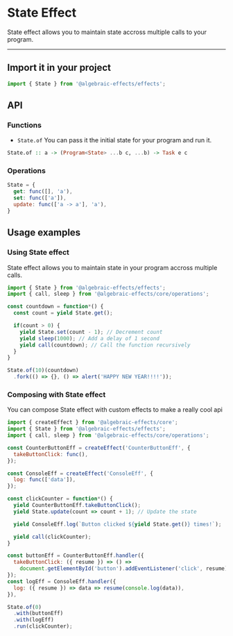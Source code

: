 
# State Effect
State effect allows you to maintain state accross multiple calls to your program.

---

## Import it in your project
```js
import { State } from '@algebraic-effects/effects';
```

## API

### Functions

* `State.of`
You can pass it the initial state for your program and run it.
```haskell
State.of :: a -> (Program<State> ...b c, ...b) -> Task e c
```

### Operations
```js
State = {
  get: func([], 'a'),
  set: func(['a']),
  update: func(['a -> a'], 'a'),
}
```

## Usage examples

### Using State effect
State effect allows you to maintain state in your program accross multiple calls.

```js
import { State } from '@algebraic-effects/effects';
import { call, sleep } from '@algebraic-effects/core/operations';

const countdown = function*() {
  const count = yield State.get();

  if(count > 0) {
    yield State.set(count - 1); // Decrement count
    yield sleep(1000); // Add a delay of 1 second
    yield call(countdown); // Call the function recursively
  }
}

State.of(10)(countdown)
  .fork(() => {}, () => alert('HAPPY NEW YEAR!!!!'));
```


### Composing with State effect
You can compose State effect with custom effects to make a really cool api

```js
import { createEffect } from '@algebraic-effects/core';
import { State } from '@algebraic-effects/effects';
import { call, sleep } from '@algebraic-effects/core/operations';

const CounterButtonEff = createEffect('CounterButtonEff', {
  takeButtonClick: func(),
});

const ConsoleEff = createEffect('ConsoleEff', {
  log: func(['data']),
});

const clickCounter = function*() {
  yield CounterButtonEff.takeButtonClick();
  yield State.update(count => count + 1); // Update the state

  yield ConsoleEff.log(`Button clicked ${yield State.get()} times!`);

  yield call(clickCounter);
}

const buttonEff = CounterButtonEff.handler({
  takeButtonClick: ({ resume }) => () =>
    document.getElementById('button').addEventListener('click', resume),
});
const logEff = ConsoleEff.handler({
  log: ({ resume }) => data => resume(console.log(data)),
}),

State.of(0)
  .with(buttonEff)
  .with(logEff)
  .run(clickCounter);
```

